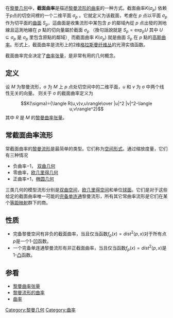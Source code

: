 在[[黎曼几何|黎曼几何]]中，'''截面曲率'''是描述[[黎曼流形的曲率|黎曼流形的曲率]]的一种方式。截面曲率<math>K(\sigma_p)</math> 依赖于''p''点的切空间裡的一个二维平面 <math>\sigma_p</math> 。它就定义为该截面，考慮在 ''p'' 点以平面 <math>\sigma_p</math> 作为切平面的[[曲面|曲面]] <math display="inline">S_p</math>，這曲面是收集流形中某包含 <math>p</math> 的鄰域內從 ''p'' 点出發的測地線且這測地線在 <math>p</math> 點的切向量屬於截面 <math>\sigma_p</math> （換句話說就是 <math display="inline">S_p=\exp_p U</math> 其中  <math display="inline">U\subseteq \sigma_p</math> 是 <math display="inline">\sigma_p</math> 里包含原點的鄰域）<sub>，</sub>而截面曲率 <math>K(\sigma_p)</math> 就是曲面 <math>S_p</math> 在 <math>p</math> 點的[[高斯曲率|高斯曲率]]。形式上，截面曲率是流形上的2维[[格拉斯曼|格拉斯曼]][[纤维丛|纤维丛]]的光滑实值函数。

截面曲率完全决定了[[曲率张量|曲率张量]]，是非常有用的几何概念。

==定义==

设 ''M'' 为黎曼流形，σ 为 ''M'' 上 ''p'' 点处切空间中的二维平面，''u'' 和 ''v'' 为 σ 中两个线性无关的向量。
则关于 σ 的截面曲率定义为
:<math>K(\sigma)={\langle R(u,v)v,u\rangle\over |u|^2 |v|^2-\langle u,v\rangle^2}</math>
其中 ''R'' 是 ''M'' 的[[黎曼曲率张量|黎曼曲率张量]]。

==常截面曲率流形==

常截面曲率的[[黎曼流形|黎曼流形]]是最简单的类型。它们称为[[空间形式|空间形式]]。通过缩放度量，它们有三种情况
*负曲率−1， [[双曲几何|双曲几何]]
*零曲率，[[欧几里得几何|欧几里得几何]]
*正曲率+1，[[椭圆几何|椭圆几何]]
三类几何的模型流形分别是[[双曲空间|双曲空间]]，[[欧几里得空间|欧几里得空间]]和单位[[球面|球面]]。它们是对于这些给定的截面曲率唯一可能的[[完备空间|完备]][[单连通|单连通]]黎曼流形，所有其它常曲率流形是它们在某个[[等距映射|等距映射]]群下的商。

==性质==

*完备黎曼空间有非负的截面曲率，当且仅当函数<math>f_p(x)=dist^2(p,x)</math>对于所有点''p''是一个1-[[黎曼和度量几何术语|凹]]函数。
*一个完备单连通黎曼流形有非正截面曲率，当且仅当函数<math>f_p(x)=dist^2(p,x)</math>是1-[[黎曼和度量几何术语|凸]]函数。

==参看==

*[[黎曼曲率张量|黎曼曲率张量]]
*[[黎曼流形的曲率|黎曼流形的曲率]]
*[[曲率|曲率]]

{{曲率}}

[[Category:黎曼几何|Category:黎曼几何]]
[[Category:曲率|Category:曲率]]